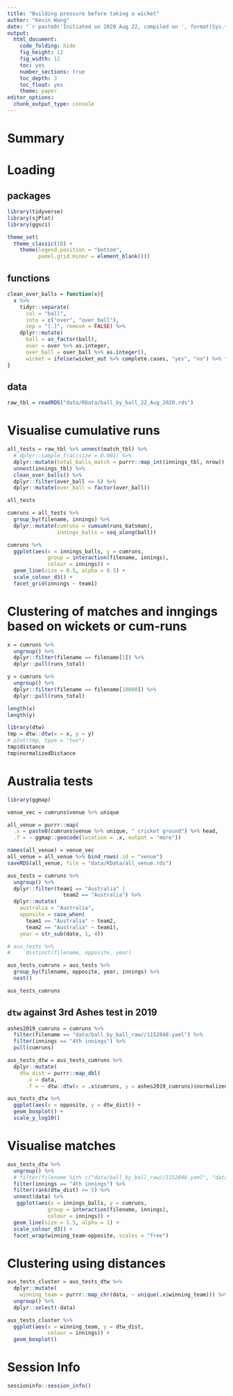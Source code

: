 ```yaml
---
title: "Building pressure before taking a wicket"
author: "Kevin Wang"
date: "`r paste0('Initiated on 2020 Aug 22, compiled on ', format(Sys.time(), '%Y %b %d'))`"
output:
  html_document:
    code_folding: hide
    fig_height: 12
    fig_width: 12
    toc: yes
    number_sections: true
    toc_depth: 3
    toc_float: yes
    theme: paper
editor_options: 
  chunk_output_type: console
---
```


# Summary

# Loading 

## packages
```r
library(tidyverse)
library(sjPlot)
library(ggsci)

theme_set(
  theme_classic(18) +
    theme(legend.position = "bottom", 
          panel.grid.minor = element_blank()))
```

## functions
```r
clean_over_balls = function(x){
  x %>% 
    tidyr::separate(
      col = "ball", 
      into = c("over", "over_ball"), 
      sep = "[.]", remove = FALSE) %>% 
    dplyr::mutate(
      ball = as_factor(ball), 
      over = over %>% as.integer,
      over_ball = over_ball %>% as.integer(),
      wicket = ifelse(wicket_out %>% complete.cases, "yes", "no") %>% factor())
}
```


## data

```r
raw_tbl = readRDS("data/RData/ball_by_ball_22_Aug_2020.rds")
```

# Visualise cumulative runs
```r
all_tests = raw_tbl %>% unnest(match_tbl) %>%
  # dplyr::sample_frac(size = 0.001) %>% 
  dplyr::mutate(total_balls_match = purrr::map_int(innings_tbl, nrow)) %>% 
  unnest(innings_tbl) %>% 
  clean_over_balls() %>% 
  dplyr::filter(over_ball <= 6) %>% 
  dplyr::mutate(over_ball = factor(over_ball))

all_tests
```

```r
cumruns = all_tests %>% 
  group_by(filename, innings) %>% 
  dplyr::mutate(cumruns = cumsum(runs_batsman),
                innings_balls = seq_along(ball))

cumruns %>% 
  ggplot(aes(x = innings_balls, y = cumruns,
             group = interaction(filename, innings),
             colour = innings)) +
  geom_line(size = 0.5, alpha = 0.5) +
  scale_colour_d3() + 
  facet_grid(innings ~ team1)
```

# Clustering of matches and inngings based on wickets or cum-runs

```r
x = cumruns %>% 
  ungroup() %>% 
  dplyr::filter(filename == filename[1]) %>% 
  dplyr::pull(runs_total)

y = cumruns %>% 
  ungroup() %>% 
  dplyr::filter(filename == filename[10000]) %>% 
  dplyr::pull(runs_total)

length(x)
length(y)

library(dtw)
tmp = dtw::dtw(x = x, y = y)
# plot(tmp, type = "two")
tmp$distance
tmp$normalizedDistance
```

# Australia tests

```r
library(ggmap)

venue_vec = cumruns$venue %>% unique

all_venue = purrr::map(
  .x = paste0(cumruns$venue %>% unique, " cricket ground") %>% head,
  .f = ~ ggmap::geocode(location = .x, output = "more"))

names(all_venue) = venue_vec
all_venue = all_venue %>% bind_rows(.id = "venue")
saveRDS(all_venue, file = "data/RData/all_venue.rds")
```

```r
aus_tests = cumruns %>% 
  ungroup() %>% 
  dplyr::filter(team1 == "Australia" |
                  team2 == "Australia") %>% 
  dplyr::mutate(
    australia = "Australia", 
    opposite = case_when(
      team1 == "Australia" ~ team2, 
      team2 == "Australia" ~ team1),
    year = str_sub(date, 1, 4))

# aus_tests %>% 
#     distinct(filename, opposite, year)

aus_tests_cumruns = aus_tests %>% 
  group_by(filename, opposite, year, innings) %>% 
  nest()

aus_tests_cumruns
```


## `dtw` against 3rd Ashes test in 2019

```r
ashes2019_cumruns = cumruns %>% 
  filter(filename == "data/ball_by_ball_raw//1152848.yaml") %>% 
  filter(innings == "4th innings") %>%
  pull(cumruns)

aus_tests_dtw = aus_tests_cumruns %>% 
  dplyr::mutate(
    dtw_dist = purrr::map_dbl(
      .x = data,
      .f = ~ dtw::dtw(x = .x$cumruns, y = ashes2019_cumruns)$normalizedDistance))
```


```r
aus_tests_dtw %>% 
  ggplot(aes(x = opposite, y = dtw_dist)) +
  geom_boxplot() +
  scale_y_log10()
```



# Visualise matches
```r
aus_tests_dtw %>% 
  ungroup() %>%
  # filter(filename %in% c("data/ball_by_ball_raw//1152848.yaml", "data/ball_by_ball_raw//518948.yaml")) %>% 
  filter(innings == "4th innings") %>% 
  filter(rank(dtw_dist) <= 5) %>% 
  unnest(data) %>% 
   ggplot(aes(x = innings_balls, y = cumruns,
             group = interaction(filename, innings),
             colour = innings)) +
  geom_line(size = 1.5, alpha = 1) +
  scale_colour_d3() + 
  facet_wrap(winning_team~opposite, scales = "free")
```

# Clustering using distances

```r
aus_tests_cluster = aus_tests_dtw %>% 
  dplyr::mutate(
    winning_team = purrr::map_chr(data, ~ unique(.x$winning_team))) %>% 
  ungroup() %>% 
  dplyr::select(-data)

aus_tests_cluster %>% 
  ggplot(aes(x = winning_team, y = dtw_dist,
             colour = innings)) +
  geom_boxplot()
```




# Session Info
```r
sessioninfo::session_info()
```

